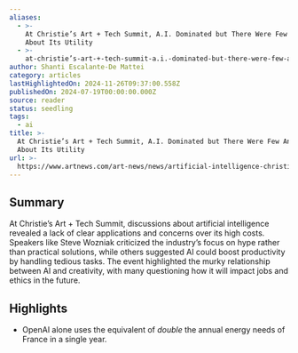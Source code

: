 ```yaml
---
aliases:
  - >-
    At Christie’s Art + Tech Summit, A.I. Dominated but There Were Few Answers
    About Its Utility
  - >-
    at-christie’s-art-+-tech-summit-a.i.-dominated-but-there-were-few-answers-about-its-utility
author: Shanti Escalante-De Mattei
category: articles
lastHighlightedOn: 2024-11-26T09:37:00.558Z
publishedOn: 2024-07-19T00:00:00.000Z
source: reader
status: seedling
tags:
  - ai
title: >-
  At Christie’s Art + Tech Summit, A.I. Dominated but There Were Few Answers
  About Its Utility
url: >-
  https://www.artnews.com/art-news/news/artificial-intelligence-christies-art-tech-summit-1234712444/?utm_source=futureplus.beehiiv.com&utm_medium=newsletter&utm_campaign=future-fridays-issue23&_bhlid=3e759750dc79e06463f6ebf7e356ae07074f773d
---
```

## Summary

At Christie’s Art + Tech Summit, discussions about artificial intelligence revealed a lack of clear applications and concerns over its high costs. Speakers like Steve Wozniak criticized the industry’s focus on hype rather than practical solutions, while others suggested AI could boost productivity by handling tedious tasks. The event highlighted the murky relationship between AI and creativity, with many questioning how it will impact jobs and ethics in the future.

## Highlights

- OpenAI alone uses the equivalent of _double_ the annual energy needs of France in a single year.

